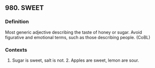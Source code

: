 ## 980. SWEET
### Definition
Most generic adjective describing the taste of honey or sugar.  Avoid figurative and emotional terms, such as those describing people. (CoBL)

### Contexts
1. Sugar is sweet, salt is not. 2. Apples are sweet, lemon are sour.

